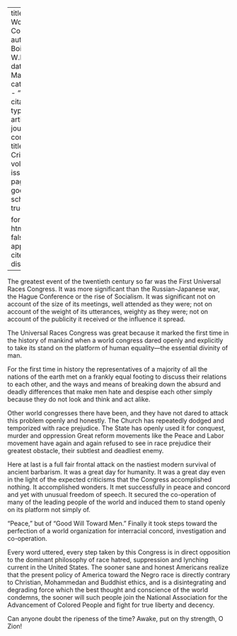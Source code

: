 
---
title: 'The World in Council'
author: Du Bois, W.E.B.
date: Mar. 1911
categories: 
  - ""
citation: 
  type: article-journal
  container-title: The Crisis
  volume: 2
  issue: 5
  page: 196
google-scholar: true

format:
  html:
    toc: false
    appendix-cite-as: display
---




The greatest event of the twentieth century so far was the First Universal Races Congress. It was more significant than the Russian-Japanese war, the Hague Conference or the rise of Socialism. It was significant not on account of the size of its meetings, well attended as they were; not on account of the weight of its utterances, weighty as they were; not on account of the publicity it received or the influence it spread.

The Universal Races Congress was great because it marked the first time in the history of mankind when a world congress dared openly and explicitly to take its stand on the platform of human equality---the essential divinity of man.

For the first time in history the representatives of a majority of all the nations of the earth met on a frankly equal footing to discuss their relations to each other, and the ways and means of breaking down the absurd and deadly differences that make men hate and despise each other simply because they do not look and think and act alike.

Other world congresses there have been, and they have not dared to attack this problem openly and honestly. The Church has repeatedly dodged and temporized with race prejudice. The State has openly used it for conquest, murder and oppression Great reform movements like the Peace and Labor movement have again and again refused to see in race prejudice their greatest obstacle, their subtlest and deadliest enemy.

Here at last is a full fair frontal attack on the nastiest modern survival of ancient barbarism. It was a great day for humanity. It was a great day even in the light of the expected criticisms that the Congress accomplished nothing. It accomplished wonders. It met successfully in peace and concord and yet with unusual freedom of speech. It secured the co-operation of many of the leading people of the world and induced them to stand openly on its platform not simply of.

"Peace," but of "Good Will Toward Men." Finally it took steps toward the perfection of a world organization for interracial concord, investigation and co-operation.

Every word uttered, every step taken by this Congress is in direct opposition to the dominant philosophy of race hatred, suppression and lynching current in the United States. The sooner sane and honest Americans realize that the present policy of America toward the Negro race is directly contrary to Christian, Mohammedan and Buddhist ethics, and is a disintegrating and degrading force which the best thought and conscience of the world condemns, the sooner will such people join the National Association for the Advancement of Colored People and fight for true liberty and decency.

Can anyone doubt the ripeness of the time? Awake, put on thy strength, O Zion!

